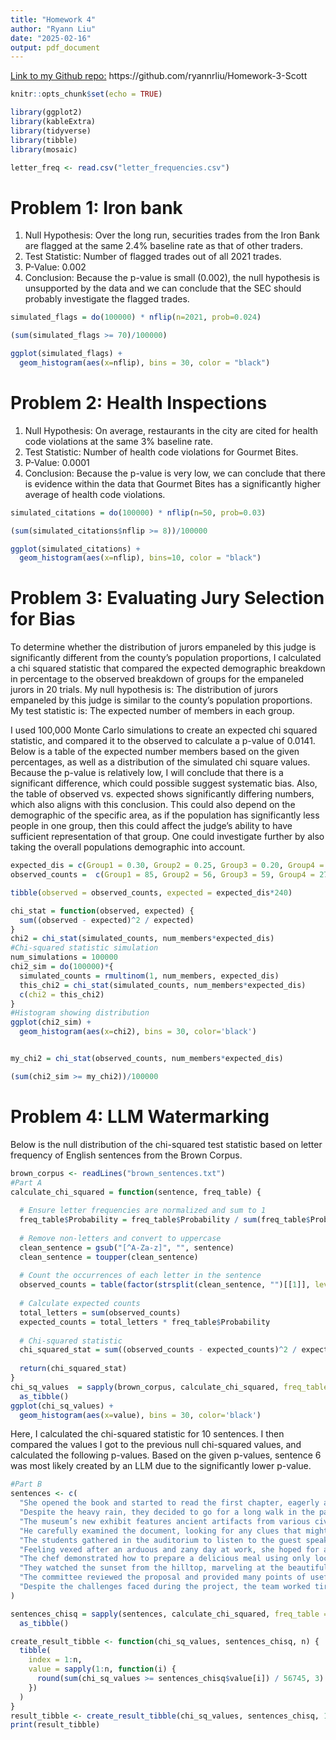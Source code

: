 ```yaml
---
title: "Homework 4"
author: "Ryann Liu"
date: "2025-02-16"
output: pdf_document
---
```

[Link to my Github repo:](https://github.com/ryannrliu/Homework-3-Scott)
https://github.com/ryannrliu/Homework-3-Scott

```r
knitr::opts_chunk$set(echo = TRUE)

library(ggplot2)
library(kableExtra)
library(tidyverse)
library(tibble)
library(mosaic)

letter_freq <- read.csv("letter_frequencies.csv")
```

# **Problem 1: Iron bank**
1) Null Hypothesis: Over the long run, securities trades from the Iron Bank are flagged at the same 2.4% baseline rate as that of other traders. 
2) Test Statistic: Number of flagged trades out of all 2021 trades. 
4) P-Value: 0.002
5) Conclusion: Because the p-value is small (0.002), the null hypothesis is unsupported by the data and we can conclude that the SEC should probably investigate the flagged trades. 

```r
simulated_flags = do(100000) * nflip(n=2021, prob=0.024)

(sum(simulated_flags >= 70)/100000)

ggplot(simulated_flags) + 
  geom_histogram(aes(x=nflip), bins = 30, color = "black")
```

# **Problem 2: Health Inspections**
1) Null Hypothesis: On average, restaurants in the city are cited for health code violations at the same 3% baseline rate.
2) Test Statistic: Number of health code violations for Gourmet Bites.
4) P-Value: 0.0001
5) Conclusion: Because the p-value is very low, we can conclude that there is evidence within the data that Gourmet Bites has a significantly higher average of health code violations.

```r
simulated_citations = do(100000) * nflip(n=50, prob=0.03)

(sum(simulated_citations$nflip >= 8))/100000

ggplot(simulated_citations) + 
  geom_histogram(aes(x=nflip), bins=10, color = "black")
```

# **Problem 3: Evaluating Jury Selection for Bias**
To determine whether the distribution of jurors empaneled by this judge is significantly different from the county's population proportions, I calculated a chi squared statistic that compared the expected demographic breakdown in percentage to the observed breakdown of groups for the empaneled jurors in 20 trials. My null hypothesis is: The distribution of jurors empaneled by this judge is similar to the county's population proportions. My test statistic is: The expected number of members in each group. 

I used 100,000 Monte Carlo simulations to create an expected chi squared statistic, and compared it to the observed to calculate a p-value of 0.0141. Below is a table of the expected number members based on the given percentages, as well as a distribution of the simulated chi square values. Because the p-value is relatively low, I will conclude that there is a significant difference, which could possible suggest systematic bias. Also, the table of observed vs. expected shows significantly differing numbers, which also aligns with this conclusion. This could also depend on the demographic of the specific area, as if the population has significantly less people in one group, then this could affect the judge's ability to have sufficient representation of that group. One could investigate further by also taking the overall populations demographic into account. 

```r
expected_dis = c(Group1 = 0.30, Group2 = 0.25, Group3 = 0.20, Group4 = 0.15, Group5 = 0.10)
observed_counts =  c(Group1 = 85, Group2 = 56, Group3 = 59, Group4 = 27, Group5 = 13)

tibble(observed = observed_counts, expected = expected_dis*240)

chi_stat = function(observed, expected) {
  sum((observed - expected)^2 / expected)
}
chi2 = chi_stat(simulated_counts, num_members*expected_dis)
#Chi-squared statistic simulation
num_simulations = 100000
chi2_sim = do(100000)*{
  simulated_counts = rmultinom(1, num_members, expected_dis)
  this_chi2 = chi_stat(simulated_counts, num_members*expected_dis)
  c(chi2 = this_chi2)
}
#Histogram showing distribution
ggplot(chi2_sim) + 
  geom_histogram(aes(x=chi2), bins = 30, color='black')


my_chi2 = chi_stat(observed_counts, num_members*expected_dis)

(sum(chi2_sim >= my_chi2))/100000
```

# **Problem 4: LLM Watermarking**
Below is the null distribution of the chi-squared test statistic based on letter frequency of English sentences from the Brown Corpus. 

```r
brown_corpus <- readLines("brown_sentences.txt")
#Part A
calculate_chi_squared = function(sentence, freq_table) {
  
  # Ensure letter frequencies are normalized and sum to 1
  freq_table$Probability = freq_table$Probability / sum(freq_table$Probability)
  
  # Remove non-letters and convert to uppercase
  clean_sentence = gsub("[^A-Za-z]", "", sentence)
  clean_sentence = toupper(clean_sentence)
  
  # Count the occurrences of each letter in the sentence
  observed_counts = table(factor(strsplit(clean_sentence, "")[[1]], levels = freq_table$Letter))
  
  # Calculate expected counts
  total_letters = sum(observed_counts)
  expected_counts = total_letters * freq_table$Probability
  
  # Chi-squared statistic
  chi_squared_stat = sum((observed_counts - expected_counts)^2 / expected_counts)
  
  return(chi_squared_stat)
}
chi_sq_values  = sapply(brown_corpus, calculate_chi_squared, freq_table = letter_freq) %>%
  as_tibble()
ggplot(chi_sq_values) + 
  geom_histogram(aes(x=value), bins = 30, color='black')
```

Here, I calculated the chi-squared statistic for 10 sentences. I then compared the values I got to the previous null chi-squared values, and calculated the following p-values. Based on the given p-values, sentence 6 was most likely created by an LLM due to the significantly lower p-value. 

```r
#Part B
sentences <- c(
  "She opened the book and started to read the first chapter, eagerly anticipating what might come next.",
  "Despite the heavy rain, they decided to go for a long walk in the park, crossing the main avenue by the fountain in the center.",
  "The museum’s new exhibit features ancient artifacts from various civilizations around the world.",
  "He carefully examined the document, looking for any clues that might help solve the mystery.",
  "The students gathered in the auditorium to listen to the guest speaker’s inspiring lecture.",
  "Feeling vexed after an arduous and zany day at work, she hoped for a peaceful and quiet evening at home, cozying up after a quick dinner with some TV, or maybe a book on her upcoming visit to Auckland.",
  "The chef demonstrated how to prepare a delicious meal using only locally sourced ingredients, focusing mainly on some excellent dinner recipes from Spain.",
  "They watched the sunset from the hilltop, marveling at the beautiful array of colors in the sky.",
  "The committee reviewed the proposal and provided many points of useful feedback to improve the project’s effectiveness.",
  "Despite the challenges faced during the project, the team worked tirelessly to ensure its successful completion, resulting in a product that exceeded everyone’s expectations."
)

sentences_chisq = sapply(sentences, calculate_chi_squared, freq_table = letter_freq) %>%
  as_tibble()

create_result_tibble <- function(chi_sq_values, sentences_chisq, n) {
  tibble(
    index = 1:n,
    value = sapply(1:n, function(i) {
      round(sum(chi_sq_values >= sentences_chisq$value[i]) / 56745, 3)
    })
  )
}
result_tibble <- create_result_tibble(chi_sq_values, sentences_chisq, 10)
print(result_tibble)
```
